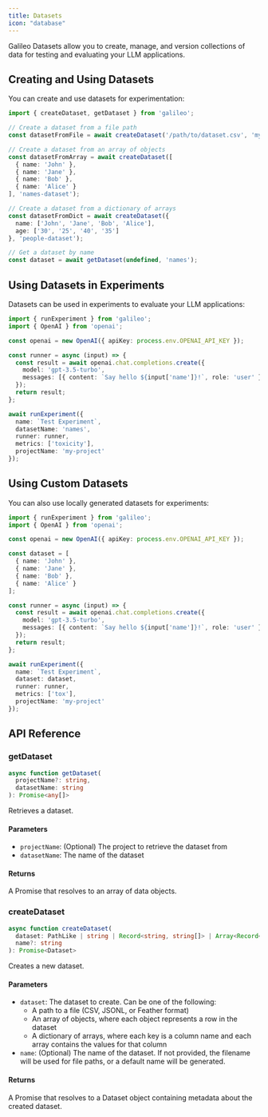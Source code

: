 ```yaml
---
title: Datasets
icon: "database"
---
```


Galileo Datasets allow you to create, manage, and version collections of data for testing and evaluating your LLM applications.

## Creating and Using Datasets

You can create and use datasets for experimentation:

```typescript
import { createDataset, getDataset } from 'galileo';

// Create a dataset from a file path
const datasetFromFile = await createDataset('/path/to/dataset.csv', 'my-dataset-name');

// Create a dataset from an array of objects
const datasetFromArray = await createDataset([
  { name: 'John' },
  { name: 'Jane' },
  { name: 'Bob' },
  { name: 'Alice' }
], 'names-dataset');

// Create a dataset from a dictionary of arrays
const datasetFromDict = await createDataset({
  name: ['John', 'Jane', 'Bob', 'Alice'],
  age: ['30', '25', '40', '35']
}, 'people-dataset');

// Get a dataset by name
const dataset = await getDataset(undefined, 'names');
```

## Using Datasets in Experiments

Datasets can be used in experiments to evaluate your LLM applications:

```typescript
import { runExperiment } from 'galileo';
import { OpenAI } from 'openai';

const openai = new OpenAI({ apiKey: process.env.OPENAI_API_KEY });

const runner = async (input) => {
  const result = await openai.chat.completions.create({
    model: 'gpt-3.5-turbo',
    messages: [{ content: `Say hello ${input['name']}!`, role: 'user' }]
  });
  return result;
};

await runExperiment({
  name: `Test Experiment`,
  datasetName: 'names',
  runner: runner,
  metrics: ['toxicity'],
  projectName: 'my-project'
});
```

## Using Custom Datasets

You can also use locally generated datasets for experiments:

```typescript
import { runExperiment } from 'galileo';
import { OpenAI } from 'openai';

const openai = new OpenAI({ apiKey: process.env.OPENAI_API_KEY });

const dataset = [
  { name: 'John' },
  { name: 'Jane' },
  { name: 'Bob' },
  { name: 'Alice' }
];

const runner = async (input) => {
  const result = await openai.chat.completions.create({
    model: 'gpt-3.5-turbo',
    messages: [{ content: `Say hello ${input['name']}!`, role: 'user' }]
  });
  return result;
};

await runExperiment({
  name: `Test Experiment`,
  dataset: dataset,
  runner: runner,
  metrics: ['tox'],
  projectName: 'my-project'
});
```

## API Reference

### getDataset

```typescript
async function getDataset(
  projectName?: string,
  datasetName: string
): Promise<any[]>
```

Retrieves a dataset.

#### Parameters

- `projectName`: (Optional) The project to retrieve the dataset from
- `datasetName`: The name of the dataset

#### Returns

A Promise that resolves to an array of data objects. 

### createDataset

```typescript
async function createDataset(
  dataset: PathLike | string | Record<string, string[]> | Array<Record<string, string>>,
  name?: string
): Promise<Dataset>
```

Creates a new dataset.

#### Parameters

- `dataset`: The dataset to create. Can be one of the following:
  - A path to a file (CSV, JSONL, or Feather format)
  - An array of objects, where each object represents a row in the dataset
  - A dictionary of arrays, where each key is a column name and each array contains the values for that column
- `name`: (Optional) The name of the dataset. If not provided, the filename will be used for file paths, or a default name will be generated.

#### Returns

A Promise that resolves to a Dataset object containing metadata about the created dataset. 